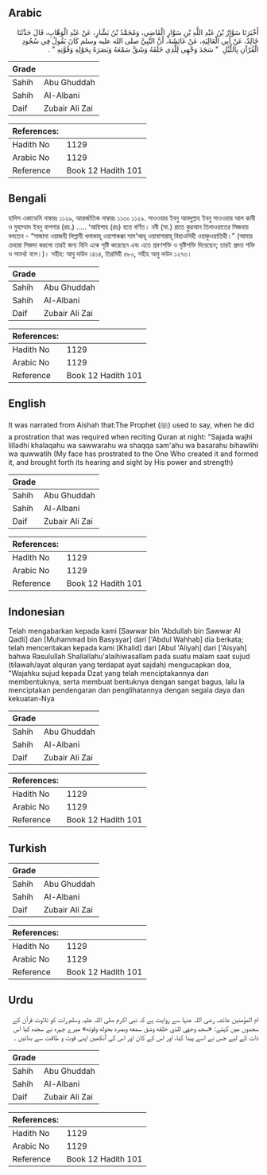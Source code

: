 ## Arabic


<div dir="rtl" lang="ar" style={{fontSize:'larger',backgroundColor:'#f8f9fa',padding:20}}>
أَخْبَرَنَا سَوَّارُ بْنُ عَبْدِ اللَّهِ بْنِ سَوَّارٍ الْقَاضِي، وَمُحَمَّدُ بْنُ بَشَّارٍ، عَنْ عَبْدِ الْوَهَّابِ، قَالَ حَدَّثَنَا خَالِدٌ، عَنْ أَبِي الْعَالِيَةِ، عَنْ عَائِشَةَ، أَنَّ النَّبِيَّ صلى الله عليه وسلم كَانَ يَقُولُ فِي سُجُودِ الْقُرْآنِ بِاللَّيْلِ ‏ "‏ سَجَدَ وَجْهِي لِلَّذِي خَلَقَهُ وَشَقَّ سَمْعَهُ وَبَصَرَهُ بِحَوْلِهِ وَقُوَّتِهِ ‏"‏ ‏.‏
</div>
<div style={{backgroundColor:'#f8f9fa',padding:20, marginBottom: 10}}><table> <thead> <tr> <th>Grade</th> <th></th> </tr> </thead> <tbody> <tr><td>Sahih</td><td>Abu Ghuddah</td></tr><tr><td>Sahih</td><td>Al-Albani</td></tr><tr><td>Daif</td><td>Zubair Ali Zai</td></tr></tbody></table><table> <thead> <tr> <th>References:</th> <th></th> </tr> </thead> <tbody><tr><td>Hadith No</td><td>1129</td></tr><tr><td>Arabic No</td><td>1129</td></tr><tr><td>Reference</td><td>Book 12 Hadith 101</td></tr></tbody></table></div>

## Bengali


<div dir="ltr" lang="bn" style={{fontSize:'larger',backgroundColor:'#f8f9fa',padding:20}}>
হাদিস একাডেমি নাম্বারঃ ১১২৯, আন্তর্জাতিক নাম্বারঃ ১১৩০ ১১২৯. সাওওয়ার ইবনু আবদুল্লাহ ইবনু সাওওয়ার আল কাযী ও মুহাম্মাদ ইবনু বাশশার (রহ.) ..... ‘আয়িশাহ (রাঃ) হতে বর্ণিত। নবী (সা.) রাতে কুরআন তিলাওয়াতের সিজদায় বলতেন - “সাজাদা ওয়াজহী লিল্লাযী খলাকাহূ ওয়াশাকক্কা সাম’আহূ ওয়াবাসারাহূ বিহাওলিহী ওয়াকুওয়াতিহী।” (আমার চেহারা সিজদা করলো তারই জন্য যিনি একে সৃষ্টি করেছেন এবং এতে শ্রবণশক্তি ও দৃষ্টিশক্তি দিয়েছেন; তারই প্রদত্ত শক্তি ও সামর্থ্য বলে।)। সহীহ: আবু দাউদ ১৪১৪, তিরমিযী ৫৮০, সহীহ আবু দাউদ ১২৭৩।
</div>
<div style={{backgroundColor:'#f8f9fa',padding:20, marginBottom: 10}}><table> <thead> <tr> <th>Grade</th> <th></th> </tr> </thead> <tbody> <tr><td>Sahih</td><td>Abu Ghuddah</td></tr><tr><td>Sahih</td><td>Al-Albani</td></tr><tr><td>Daif</td><td>Zubair Ali Zai</td></tr></tbody></table><table> <thead> <tr> <th>References:</th> <th></th> </tr> </thead> <tbody><tr><td>Hadith No</td><td>1129</td></tr><tr><td>Arabic No</td><td>1129</td></tr><tr><td>Reference</td><td>Book 12 Hadith 101</td></tr></tbody></table></div>

## English


<div dir="ltr" lang="en" style={{fontSize:'larger',backgroundColor:'#f8f9fa',padding:20}}>
It was narrated from Aishah that:The Prophet (ﷺ) used to say, when he did a prostration that was required when reciting Quran at night: "Sajada wajhi lilladhi khalaqahu wa sawwarahu wa shaqqa sam'ahu wa basarahu bihawlihi wa quwwatih (My face has prostrated to the One Who created it and formed it, and brought forth its hearing and sight by His power and strength)
</div>
<div style={{backgroundColor:'#f8f9fa',padding:20, marginBottom: 10}}><table> <thead> <tr> <th>Grade</th> <th></th> </tr> </thead> <tbody> <tr><td>Sahih</td><td>Abu Ghuddah</td></tr><tr><td>Sahih</td><td>Al-Albani</td></tr><tr><td>Daif</td><td>Zubair Ali Zai</td></tr></tbody></table><table> <thead> <tr> <th>References:</th> <th></th> </tr> </thead> <tbody><tr><td>Hadith No</td><td>1129</td></tr><tr><td>Arabic No</td><td>1129</td></tr><tr><td>Reference</td><td>Book 12 Hadith 101</td></tr></tbody></table></div>

## Indonesian


<div dir="ltr" lang="id" style={{fontSize:'larger',backgroundColor:'#f8f9fa',padding:20}}>
Telah mengabarkan kepada kami [Sawwar bin 'Abdullah bin Sawwar Al Qadli] dan [Muhammad bin Basysyar] dari ['Abdul Wahhab] dia berkata; telah menceritakan kepada kami [Khalid] dari [Abul 'Aliyah] dari ['Aisyah] bahwa Rasulullah Shallallahu'alaihiwasallam pada suatu malam saat sujud (tilawah/ayat alquran yang terdapat ayat sajdah) mengucapkan doa, "Wajahku sujud kepada Dzat yang telah menciptakannya dan membentuknya, serta membuat bentuknya dengan sangat bagus, lalu la menciptakan pendengaran dan penglihatannya dengan segala daya dan kekuatan-Nya
</div>
<div style={{backgroundColor:'#f8f9fa',padding:20, marginBottom: 10}}><table> <thead> <tr> <th>Grade</th> <th></th> </tr> </thead> <tbody> <tr><td>Sahih</td><td>Abu Ghuddah</td></tr><tr><td>Sahih</td><td>Al-Albani</td></tr><tr><td>Daif</td><td>Zubair Ali Zai</td></tr></tbody></table><table> <thead> <tr> <th>References:</th> <th></th> </tr> </thead> <tbody><tr><td>Hadith No</td><td>1129</td></tr><tr><td>Arabic No</td><td>1129</td></tr><tr><td>Reference</td><td>Book 12 Hadith 101</td></tr></tbody></table></div>

## Turkish


<div dir="ltr" lang="tr" style={{fontSize:'larger',backgroundColor:'#f8f9fa',padding:20}}>

</div>
<div style={{backgroundColor:'#f8f9fa',padding:20, marginBottom: 10}}><table> <thead> <tr> <th>Grade</th> <th></th> </tr> </thead> <tbody> <tr><td>Sahih</td><td>Abu Ghuddah</td></tr><tr><td>Sahih</td><td>Al-Albani</td></tr><tr><td>Daif</td><td>Zubair Ali Zai</td></tr></tbody></table><table> <thead> <tr> <th>References:</th> <th></th> </tr> </thead> <tbody><tr><td>Hadith No</td><td>1129</td></tr><tr><td>Arabic No</td><td>1129</td></tr><tr><td>Reference</td><td>Book 12 Hadith 101</td></tr></tbody></table></div>

## Urdu


<div dir="rtl" lang="ur" style={{fontSize:'larger',backgroundColor:'#f8f9fa',padding:20}}>
ام المؤمنین عائشہ رضی اللہ عنہا سے روایت ہے کہ نبی اکرم صلی اللہ علیہ وسلم رات کو تلاوت قرآن کے سجدوں میں کہتے: «سجد وجهي للذي خلقه وشق سمعه وبصره بحوله وقوته» میرے چہرہ نے سجدہ کیا اس ذات کے لیے جس نے اسے پیدا کیا، اور اس کے کان اور اس کی آنکھیں اپنی قوت و طاقت سے بنائیں ۔
</div>
<div style={{backgroundColor:'#f8f9fa',padding:20, marginBottom: 10}}><table> <thead> <tr> <th>Grade</th> <th></th> </tr> </thead> <tbody> <tr><td>Sahih</td><td>Abu Ghuddah</td></tr><tr><td>Sahih</td><td>Al-Albani</td></tr><tr><td>Daif</td><td>Zubair Ali Zai</td></tr></tbody></table><table> <thead> <tr> <th>References:</th> <th></th> </tr> </thead> <tbody><tr><td>Hadith No</td><td>1129</td></tr><tr><td>Arabic No</td><td>1129</td></tr><tr><td>Reference</td><td>Book 12 Hadith 101</td></tr></tbody></table></div>